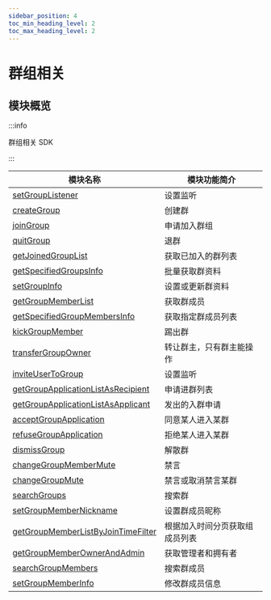 ```yaml
---
sidebar_position: 4
toc_min_heading_level: 2
toc_max_heading_level: 2
---
```


# 群组相关

## 模块概览

:::info

群组相关 SDK

:::

| 模块名称                                                                                         | 模块功能简介                   |
| ------------------------------------------------------------------------------------------------ | ------------------------------ |
| [setGroupListener](docs/sdks/api/group/setGroupListener.mdx)                                     | 设置监听                       |
| [createGroup](docs/sdks/api/group/createGroup.mdx)                                               | 创建群                         |
| [joinGroup](docs/sdks/api/group/joinGroup.mdx)                                                   | 申请加入群组                   |
| [quitGroup](docs/sdks/api/group/quitGroup.mdx)                                                   | 退群                           |
| [getJoinedGroupList](docs/sdks/api/group/getJoinedGroupList.mdx)                                 | 获取已加入的群列表             |
| [getSpecifiedGroupsInfo](docs/sdks/api/group/getSpecifiedGroupsInfo.mdx)                         | 批量获取群资料                 |
| [setGroupInfo](docs/sdks/api/group/setGroupInfo.mdx)                                             | 设置或更新群资料               |
| [getGroupMemberList](docs/sdks/api/group/getGroupMemberList.mdx)                                 | 获取群成员                     |
| [getSpecifiedGroupMembersInfo](docs/sdks/api/group/getSpecifiedGroupMembersInfo.mdx)             | 获取指定群成员列表             |
| [kickGroupMember](docs/sdks/api/group/kickGroupMember.mdx)                                       | 踢出群                         |
| [transferGroupOwner](docs/sdks/api/group/transferGroupOwner.mdx)                                 | 转让群主，只有群主能操作       |
| [inviteUserToGroup](docs/sdks/api/group/inviteUserToGroup.mdx)                                   | 设置监听                       |
| [getGroupApplicationListAsRecipient](docs/sdks/api/group/getGroupApplicationListAsRecipient.mdx) | 申请进群列表                   |
| [getGroupApplicationListAsApplicant](docs/sdks/api/group/getGroupApplicationListAsApplicant.mdx) | 发出的入群申请                 |
| [acceptGroupApplication](docs/sdks/api/group/acceptGroupApplication.mdx)                         | 同意某人进入某群               |
| [refuseGroupApplication](docs/sdks/api/group/refuseGroupApplication.mdx)                         | 拒绝某人进入某群               |
| [dismissGroup](docs/sdks/api/group/dismissGroup.mdx)                                             | 解散群                         |
| [changeGroupMemberMute](docs/sdks/api/group/changeGroupMemberMute.mdx)                           | 禁言                           |
| [changeGroupMute](docs/sdks/api/group/changeGroupMute.mdx)                                       | 禁言或取消禁言某群             |
| [searchGroups](docs/sdks/api/group/searchGroups.mdx)                                             | 搜索群                         |
| [setGroupMemberNickname](docs/sdks/api/group/setGroupMemberNickname.mdx)                         | 设置群成员昵称                 |
| [getGroupMemberListByJoinTimeFilter](docs/sdks/api/group/getGroupMemberListByJoinTimeFilter.mdx) | 根据加入时间分页获取组成员列表 |
| [getGroupMemberOwnerAndAdmin](docs/sdks/api/group/getGroupMemberOwnerAndAdmin.mdx)               | 获取管理者和拥有者             |
| [searchGroupMembers](docs/sdks/api/group/searchGroupMembers.mdx)                                 | 搜索群成员                     |
| [setGroupMemberInfo](docs/sdks/api/group/setGroupMemberInfo.mdx)                                 | 修改群成员信息                 |
